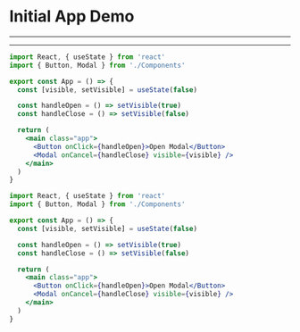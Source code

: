 
# Initial App Demo

---

<App />

---

<CodeSurferLayout>

```jsx title="Modal Visibility Toggle"
import React, { useState } from 'react'
import { Button, Modal } from './Components'

export const App = () => {
  const [visible, setVisible] = useState(false)

  const handleOpen = () => setVisible(true)
  const handleClose = () => setVisible(false)

  return (
    <main class="app">
      <Button onClick={handleOpen}>Open Modal</Button>
      <Modal onCancel={handleClose} visible={visible} />
    </main>
  )
}
```

```jsx 5,7:8,13 title="Modal Visibility Toggle" subtitle="useState hook conventional usage"
import React, { useState } from 'react'
import { Button, Modal } from './Components'

export const App = () => {
  const [visible, setVisible] = useState(false)

  const handleOpen = () => setVisible(true)
  const handleClose = () => setVisible(false)

  return (
    <main class="app">
      <Button onClick={handleOpen}>Open Modal</Button>
      <Modal onCancel={handleClose} visible={visible} />
    </main>
  )
}
```

</CodeSurferLayout>

